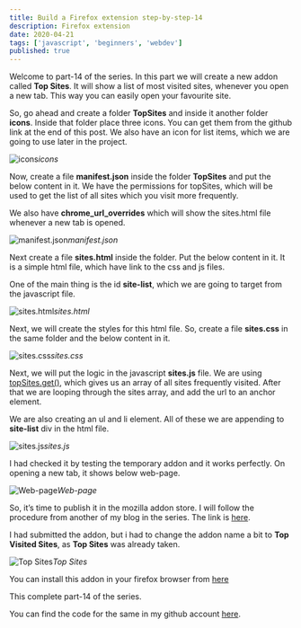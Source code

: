 ```yaml
---
title: Build a Firefox extension step-by-step-14
description: Firefox extension
date: 2020-04-21
tags: ['javascript', 'beginners', 'webdev']
published: true
---
```


Welcome to part-14 of the series. In this part we will create a new addon called **Top Sites**. It will show a list of most visited sites, whenever you open a new tab. This way you can easily open your favourite site.

So, go ahead and create a folder **TopSites** and inside it another folder **icons**. Inside that folder place three icons. You can get them from the github link at the end of this post. We also have an icon for list items, which we are going to use later in the project.

![icons](https://ik.imagekit.io/thewebdev/FirefoxAddons/14/1_7gOp3sYNh.png)*icons*

Now, create a file **manifest.json** inside the folder **TopSites** and put the below content in it. We have the permissions for topSites, which will be used to get the list of all sites which you visit more frequently.

We also have **chrome_url_overrides** which will show the sites.html file whenever a new tab is opened.

![manifest.json](https://ik.imagekit.io/thewebdev/FirefoxAddons/14/2_8JClyxB9H_.png)*manifest.json*

Next create a file **sites.html** inside the folder. Put the below content in it. It is a simple html file, which have link to the css and js files.

One of the main thing is the id **site-list**, which we are going to target from the javascript file.

![sites.html](https://ik.imagekit.io/thewebdev/FirefoxAddons/14/3_8Z1AaFNlky.png)*sites.html*

Next, we will create the styles for this html file. So, create a file **sites.css** in the same folder and the below content in it.

![sites.css](https://ik.imagekit.io/thewebdev/FirefoxAddons/14/4_5x8oYjPiiQ.png)*sites.css*

Next, we will put the logic in the javascript **sites.js** file. We are using [topSites.get()](https://developer.mozilla.org/en-US/docs/Mozilla/Add-ons/WebExtensions/API/topSites/get), which gives us an array of all sites frequently visited. After that we are looping through the sites array, and add the url to an anchor element.

We are also creating an ul and li element. All of these we are appending to **site-list** div in the html file.

![sites.js](https://ik.imagekit.io/thewebdev/FirefoxAddons/14/5_vs09WhbYBi.png)*sites.js*

I had checked it by testing the temporary addon and it works perfectly. On opening a new tab, it shows below web-page.

![Web-page](https://ik.imagekit.io/thewebdev/FirefoxAddons/14/6_RffgA41-9.png)*Web-page*

So, it’s time to publish it in the mozilla addon store. I will follow the procedure from another of my blog in the series. The link is [here](https://medium.com/@nabendu82/creating-firefox-browser-extensions-2-ddf1f236f401).

I had submitted the addon, but i had to change the addon name a bit to **Top Visited Sites**, as **Top Sites** was already taken.

![Top Sites](https://ik.imagekit.io/thewebdev/FirefoxAddons/14/7_jg8fjk_Dre.png)*Top Sites*

You can install this addon in your firefox browser from [here](https://addons.mozilla.org/en-US/firefox/addon/top-visited-sites/)

This complete part-14 of the series.

You can find the code for the same in my github account [here](https://github.com/nabendu82/Addons).
